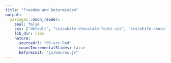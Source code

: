 ```yaml
---
title: "Freedom and Determinism"
output:
  xaringan::moon_reader:
    seal: false
    css: ["default", "css/white-chocolate-fonts.css", "css/white-chocolate.css"]
    lib_dir: libs
    nature:
      sourceUrl: "05-src.Rmd"
      countIncrementalSlides: false
      beforeInit: "js/macros.js" 
--- 
```

